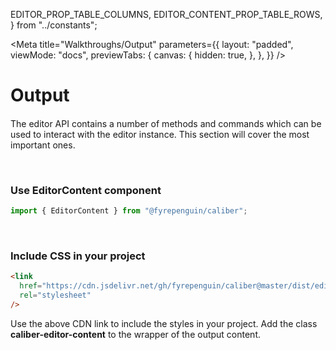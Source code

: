   EDITOR_PROP_TABLE_COLUMNS,
  EDITOR_CONTENT_PROP_TABLE_ROWS,
} from "../constants";

<Meta
  title="Walkthroughs/Output"
  parameters={{
    layout: "padded",
    viewMode: "docs",
    previewTabs: {
      canvas: {
        hidden: true,
      },
    },
  }}
/>

# Output

####

The editor API contains a number of methods and commands which can be used to
interact with the editor instance. This section will cover the most important
ones.

<br />

### **Use EditorContent component**

```js
import { EditorContent } from "@fyrepenguin/caliber";
```

<Table
  columns={EDITOR_PROP_TABLE_COLUMNS}
  rows={EDITOR_CONTENT_PROP_TABLE_ROWS}
/>

<br />

### **Include CSS in your project**

```html
<link
  href="https://cdn.jsdelivr.net/gh/fyrepenguin/caliber@master/dist/editor-content.min.css"
  rel="stylesheet"
/>
```

Use the above CDN link to include the styles in your project. Add the class
**caliber-editor-content** to the wrapper of the output content.
